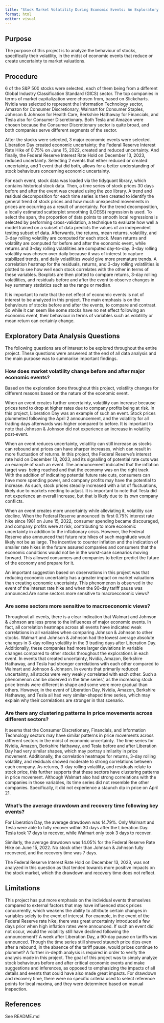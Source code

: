 ```yaml
---
title: "Stock Market Volatility During Economic Events: An Exploratory Analysis Using S&P 500 Data"
format: html
editor: visual
---
```


## Purpose

The purpose of this project is to analyze the behaviour of stocks, specifically their volatility, in the midst of economic events that reduce or create uncertainty to market valuations.

## Procedure

6 of the S&P 500 stocks were selected, each of them being from a different Global Industry Classification Standard (GICS) sector. The top companies in terms of market capitalization were chosen from, based on Slickcharts. Nvidia was selected to represent the Information Technology sector, Amazon for Consumer Discretionary, Walmart for Consumer Staples, Johnson & Johnson for Health Care, Berkshire Hathaway for Financials, and Tesla also for Consumer Discretionary. Both Tesla and Amazon were chosen because the Consumer Discretionary sector is quite broad, and both companies serve different segments of the sector.

After the stocks were selected, 3 major economic events were selected. Liberation Day created economic uncertainty; the Federal Reserve Interest Rate Hike of 0.75% on June 15, 2022, created and reduced uncertainty. And finally, the Federal Reserve Interest Rate Hold on December 13, 2023, reduced uncertainty. Selecting 2 events that either reduced or created uncertainty, and 1 event that did both, allows for a better understanding of stock behaviours concerning economic uncertainty.

For each event, stock data was loaded via the tidyquant library, which contains historical stock data. Then, a time series of stock prices 30 days before and after the event was created using the zoo library. A trend and residual decomposition for each time series is then created to identify the general trend of stock prices and how much unexpected movements in prices are occurring as a result of uncertainty. For the trend decomposition, a locally estimated scatterplot smoothing (LOESS) regression is used. To select the span, the proportion of data points to smooth local regressions is selected by performing cross-validation, a technique to evaluate how well a model trained on a subset of data predicts the values of an independent testing subset of data. Afterwards, the returns, mean returns, volatility, and 3-day rolling volatility are computed for each stock. Mean returns and volatility are computed for before and after the economic event, while returns and 3-day rolling volatilities are computed day-to-day. 3-day rolling volatility was chosen over daily because it was of interest to capture stabilized trends, and daily volatilities would give more premature trends. A correlation heatmap for the residuals, returns, and 3-day rolling volatilities is plotted to see how well each stock correlates with the other in terms of these variables. Boxplots are then plotted to compare returns, 3-day rolling volatilities, and residuals before and after the event to observe changes in key summary statistics such as the range or median.

It is important to note that the net effect of economic events is not of interest to be analyzed in this project. The main emphasis is on the behaviours of stocks before and after the events, to compare and contrast. So while it can seem like some stocks have no net effect following an economic event, their behaviour in terms of variables such as volatility or mean return can certainly change.

## Exploratory Data Analysis Questions

The following questions are of interest to be explored throughout the entire project. These questions were answered at the end of all data analysis and the main purpose was to summarise important findings.

### How does market volatility change before and after major economic events?

Based on the exploration done throughout this project, volatility changes for different reasons based on the nature of the economic event.

When an event creates further uncertainty, volatility can increase because prices tend to drop at higher rates due to company profits being at risk. In this project, Liberation Day was an example of such an event. Stock prices plummeted following the April 2 announcement, and the volatility for all trading days afterwards was higher compared to before. It is important to note that Johnson & Johnson did not experience an increase in volatility post-event.

When an event reduces uncertainty, volatility can still increase as stocks can rebound and prices can have sharper increases, which can result in more fluctuation of returns. In this project, the Federal Reserve's interest rate hold on December 13, 2023, and its signalling of potential rate cuts was an example of such an event. The announcement indicated that the inflation target was  being reached and that the economy was on the right track. With the addition of indicating potential future rate cuts, consumers can have more spending power, and company profits may have the potential to increase. As such, stock prices steadily increased with a lot of fluctuations, likely due to markets needing to adjust. It is important to note that Tesla did not experience an overall increase, but that is likely due to its own company conflicts.

When an event creates more uncertainty while alleviating it, volatility can decline. When the Federal Reserve announced its first 0.75% interest rate hike since 1981 on June 15, 2022, consumer spending became discouraged, and company profits were at risk, contributing to more economic uncertainty in addition to the inflationary crisis. However, the Federal Reserve also announced that future rate hikes of such magnitude would likely not be as large. The incentive to counter inflation and the indication of smaller rate hikes in the future assured companies and consumers that the economic conditions would not be in the worst-case scenarios moving forward. This allowed consumers and companies to better predict the future of the economy and prepare for it.

An important suggestion based on observations in this project was that reducing economic uncertainty has a greater impact on market valuations than creating economic uncertainty. This phenomenon is observed in the event of the interest rate hike and when the 90-day tariff pause was announced.Are some sectors more sensitive to macroeconomic views?

### **Are some sectors more sensitive to macroeconomic views?**

Throughout all events, there is a clear indication that Walmart and Johnson & Johnson are less prone to the influences of major economic events. In fact, all correlation heatmaps across all events have indicated weak correlations in all variables when comparing Johnson & Johnson to other stocks. Walmart and Johnson & Johnson had the lowest average absolute changes in 3-day rolling volatility in the 3 trading days after Liberation Day. Additionally, these companies had more larger deviations in variable changes compared to other stocks throughout the explorations in each event. In events that created uncertainty, Nvidia, Amazon, Berkshire Hathaway, and Tesla had stronger correlations with each other compared to Walmart and Johnson & Johnson. In events that primarily reduced uncertainty, all stocks were very weakly correlated with each other. Such a phenomenon can be observed in the time series’, as the increasing stock price trends were different in shape and some were more gradual than others. However, in the event of Liberation Day, Nvidia, Amazon, Berkshire Hathaway, and Tesla all had very similar-shaped time series, which may explain why their correlations are stronger in that scenario.

### Are there any **clustering patterns** in price movements across different sectors?

It seems that the Consumer Discretionary, Financials, and Information Technology sectors may have similar patterns in price movements across different sectors in the midst of economic uncertainty. The time series for Nvidia, Amazon, Berkshire Hathaway, and Tesla before and after Liberation Day had very similar shapes, which may portray similarity in price movement. Additionally, the correlation heatmaps for returns, 3-day rolling volatility, and residuals showed moderate to strong correlations between each company. As returns, 3-day rolling volatility, and residuals relate to stock price, this further supports that these sectors have clustering patterns in price movement. Although Walmart also had strong correlations with the companies in those variables, its time series did not resemble the other companies. Specifically, it did not experience a staunch dip in price on April 21.

### What’s the average **drawdown and recovery time** following key events?

For Liberation Day, the average drawdown was 14.79%. Only Walmart and Tesla were able to fully recover within 30 days after the Liberation Day. Tesla took 17 days to recover, while Walmart only took 3 days to recover.

Similarly, the average drawdown was 14.05% for the Federal Reserve Rate Hike on June 15, 2022. No stock other than Johnson & Johnson fully recovered, and the recovery time was 7 days.

The Federal Reserve Interest Rate Hold on December 13, 2023, was not analyzed in this question as that tended towards more positive impacts on the stock market, which the drawdown and recovery time does not reflect.

## Limitations

This project has put more emphasis on the individual events themselves compared to external factors that may have influenced stock prices concurrently, which weakens the ability to attribute certain changes in variables solely to the event of interest. For example, in the event of the Federal Reserve rate hike, there was great uncertainty introduced a few days prior when high inflation rates were announced. If such an event did not occur, would the volatility still have declined following the announcement? A week after Liberation Day, a 90-day pause on tariffs was announced. Though the time series still showed staunch price dips even after a rebound, in the absence of the tariff pause, would prices continue to plummet? A further in-depth analysis is required in order to verify the analysis made in this project. The goal of this project was to simply analyze stock behaviours before and after critical economic events and make suggestions and inferences, as opposed to emphasizing the impacts of all details and events that could have also made great impacts. For drawdown and recovery time, there were no specific criteria used to select reference points for local maxima, and they were determined based on manual inspection.

## References

See README.md
